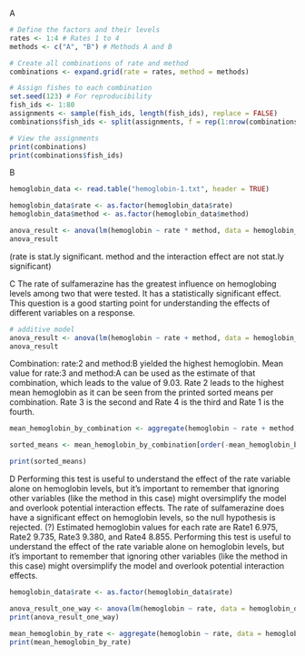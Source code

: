 
A
```r
# Define the factors and their levels
rates <- 1:4 # Rates 1 to 4
methods <- c("A", "B") # Methods A and B

# Create all combinations of rate and method
combinations <- expand.grid(rate = rates, method = methods)

# Assign fishes to each combination
set.seed(123) # For reproducibility
fish_ids <- 1:80
assignments <- sample(fish_ids, length(fish_ids), replace = FALSE)
combinations$fish_ids <- split(assignments, f = rep(1:nrow(combinations), each = length(assignments)/nrow(combinations)))

# View the assignments
print(combinations)
print(combinations$fish_ids)

```

B 
```r
hemoglobin_data <- read.table("hemoglobin-1.txt", header = TRUE)

hemoglobin_data$rate <- as.factor(hemoglobin_data$rate)
hemoglobin_data$method <- as.factor(hemoglobin_data$method)

anova_result <- anova(lm(hemoglobin ~ rate * method, data = hemoglobin_data))
anova_result


```
(rate is stat.ly significant. method and the interaction effect are not stat.ly significant)


C
The rate of sulfamerazine has the greatest influence on hemoglobing levels among two that were tested. It has a statistically significant effect.
This question is a good starting point for understanding the effects of different variables on a response. 
```r
# additive model
anova_result <- anova(lm(hemoglobin ~ rate + method, data = hemoglobin_data))
anova_result

```

Combination: rate:2 and method:B yielded the highest hemoglobin.
Mean value for rate:3 and method:A can be used as the estimate of that combination, which leads to the value of 9.03.
Rate 2 leads to the highest mean hemoglobin as it can be seen from the printed sorted means per combination. Rate 3 is the second and Rate 4 is the third and Rate 1 is the fourth.
```r
mean_hemoglobin_by_combination <- aggregate(hemoglobin ~ rate + method, data = hemoglobin_data, FUN = mean)

sorted_means <- mean_hemoglobin_by_combination[order(-mean_hemoglobin_by_combination$hemoglobin), ]

print(sorted_means)

```


D
Performing this test is useful to understand the effect of the rate variable alone on hemoglobin levels, but it's important to remember that ignoring other variables (like the method in this case) might oversimplify the model and overlook potential interaction effects.
The rate of sulfamerazine does have a significant effect on hemoglobin levels, so the null hypothesis is rejected. (?)
Estimated hemoglobin values for each rate are Rate1	6.975, Rate2	9.735, Rate3	9.380, and Rate4	8.855.
Performing this test is useful to understand the effect of the rate variable alone on hemoglobin levels, but it's important to remember that ignoring other variables (like the method in this case) might oversimplify the model and overlook potential interaction effects.
```r

hemoglobin_data$rate <- as.factor(hemoglobin_data$rate)

anova_result_one_way <- anova(lm(hemoglobin ~ rate, data = hemoglobin_data))
print(anova_result_one_way)

mean_hemoglobin_by_rate <- aggregate(hemoglobin ~ rate, data = hemoglobin_data, FUN = mean)
print(mean_hemoglobin_by_rate)

```